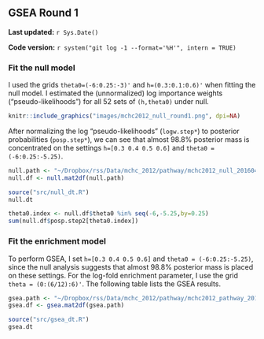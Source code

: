 ## GSEA Round 1 {#mchc2012-1}

**Last updated:** `r Sys.Date()`

**Code version:** `r system("git log -1 --format='%H'", intern = TRUE)`

### Fit the null model

I used the grids `theta0=(-6:0.25:-3)'` and `h=(0.3:0.1:0.6)'` when fitting the null model. I estimated the (unnormalized) log importance weights ("pseudo-likelihoods") for all 52 sets of `(h,theta0)` under null.

```r
knitr::include_graphics("images/mchc2012_null_round1.png", dpi=NA)
```

After normalizing the log "pseudo-likelihoods" (`logw.step*`) to posterior probabilities (`posp.step*`), we can see that almost 98.8% posterior mass is concentrated on the settings `h=[0.3 0.4 0.5 0.6]` and `theta0 = (-6:0.25:-5.25)`.
```r
null.path <- "~/Dropbox/rss/Data/mchc_2012/pathway/mchc2012_null_201604.mat"
null.df <- null.mat2df(null.path)
```

```r
source("src/null_dt.R")
null.dt
```

```r
theta0.index <- null.df$theta0 %in% seq(-6,-5.25,by=0.25) 
sum(null.df$posp.step2[theta0.index]) 
```

### Fit the enrichment model

To perform GSEA, I set `h=[0.3 0.4 0.5 0.6]` and `theta0 = (-6:0.25:-5.25)`, since the null analysis suggests that almost 98.8% posterior mass is placed on these settings. For the log-fold enrichment parameter, I use the grid `theta = (0:(6/12):6)'`. The following table lists the GSEA results. 
```r
gsea.path <- "~/Dropbox/rss/Data/mchc_2012/pathway/mchc2012_pathway_201604.mat"
gsea.df <- gsea.mat2df(gsea.path) 
```

```r
source("src/gsea_dt.R")
gsea.dt
```


